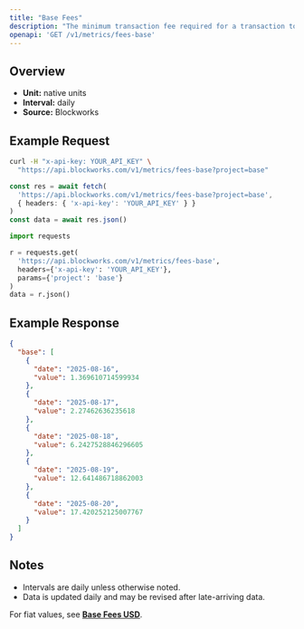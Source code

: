 ```yaml
---
title: "Base Fees"
description: "The minimum transaction fee required for a transaction to be included in a block"
openapi: 'GET /v1/metrics/fees-base'
---
```


## Overview

- **Unit:** native units
- **Interval:** daily
- **Source:** Blockworks

## Example Request

<CodeGroup>

```bash cURL
curl -H "x-api-key: YOUR_API_KEY" \
  "https://api.blockworks.com/v1/metrics/fees-base?project=base"
```

```typescript TypeScript
const res = await fetch(
  'https://api.blockworks.com/v1/metrics/fees-base?project=base',
  { headers: { 'x-api-key': 'YOUR_API_KEY' } }
)
const data = await res.json()
```

```python Python
import requests

r = requests.get(
  'https://api.blockworks.com/v1/metrics/fees-base',
  headers={'x-api-key': 'YOUR_API_KEY'},
  params={'project': 'base'}
)
data = r.json()
```

</CodeGroup>

## Example Response

```json
{
  "base": [
    {
      "date": "2025-08-16",
      "value": 1.369610714599934
    },
    {
      "date": "2025-08-17",
      "value": 2.27462636235618
    },
    {
      "date": "2025-08-18",
      "value": 6.2427528846296605
    },
    {
      "date": "2025-08-19",
      "value": 12.641486718862003
    },
    {
      "date": "2025-08-20",
      "value": 17.420252125007767
    }
  ]
}
```

## Notes
- Intervals are daily unless otherwise noted.
- Data is updated daily and may be revised after late-arriving data.


<Note>For fiat values, see **[Base Fees USD](./fees-base-usd)**.</Note>